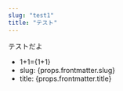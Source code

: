 ```yaml
---
slug: "test1"
title: "テスト"
---
```

テストだよ

* <div>1+1={1+1}</div>
* <div>slug: {props.frontmatter.slug}</div>
* <div>title: {props.frontmatter.title}</div>
